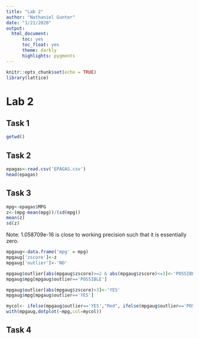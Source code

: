 ```yaml
---
title: "Lab 2"
author: "Nathaniel Gunter"
date: "1/21/2020"
output: 
  html_document:
      toc: yes
      toc_float: yes
      theme: darkly
      highlights: pygments
---
```


```r
knitr::opts_chunk$set(echo = TRUE)
library(lattice)
```
# Lab 2

## Task 1

```r
getwd()
```

## Task 2

```r
epagas<-read.csv('EPAGAS.csv')
head(epagas)
```

## Task 3

```r
mpg<-epagas$MPG
z<-(mpg-mean(mpg))/(sd(mpg))
mean(z)
sd(z)
```

Note: 1.058709e-16 is close to working precision such that it is essentially zero.

```r
mpgaug<-data.frame('mpg' = mpg)
mpgaug['zscore']<-z
mpgaug['outlier']<-'NO'
```

```r
mpgaug$outlier[abs(mpgaug$zscore)>=2 & abs(mpgaug$zscore)<=3]<-'POSSIBLE'
mpgaug$mpg[mpgaug$outlier=='POSSIBLE']
```

```r
mpgaug$outlier[abs(mpgaug$zscore)>3]<-'YES'
mpgaug$mpg[mpgaug$outlier=='YES']
```

```r
mycol<- ifelse(mpgaug$outlier=='YES',"Red", ifelse(mpgaug$outlier=='POSSIBLE',"Blue","Black"))
with(mpgaug,dotplot(~mpg,col=mycol))
```

## Task 4


